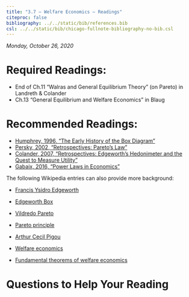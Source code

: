 ```yaml
---
title: "3.7 — Welfare Economics — Readings"
citeproc: false
bibliography: ../../static/bib/references.bib
csl: ../../static/bib/chicago-fullnote-bibliography-no-bib.csl
---
```


*Monday, October 26, 2020*

# Required Readings:

- <i class="fas fas fa-book"></i> End of Ch.11 "Walras and General Equilibrium Theory" (on Pareto) in Landreth & Colander
- <i class="fas fas fa-book"></i> Ch.13 "General Equilibrium and Welfare Economics" in Blaug

# Recommended Readings:

- [<i class="fas fa-file-pdf"></i> Humphrey, 1996, "The Early History of the Box Diagram"](/readings/Huphrey-1996.pdf)
- [<i class="fas fa-file-pdf"></i> Persky, 2002, "Retrospectives: Pareto’s Law"](/readings/Persky-2002.pdf)
- [<i class="fas fa-file-pdf"></i> Colander, 2007, "Retrospectives: Edgeworth's Hedonimeter and the Quest to Measure Utility"](/readings/Colander-2007.pdf)
- [<i class="fas fa-file-pdf"></i> Gabaix, 2016, "Power Laws in Economics"](/readings/Gabaix-2016.pdf)

The following Wikipedia entries can also provide more background:

- [<i class="fab fa-wikipedia-w"></i> Francis Ysidro Edgeworth](https://en.wikipedia.org/wiki/Francis_Ysidro_Edgeworth)
- [<i class="fab fa-wikipedia-w"></i> Edgeworth Box](https://en.wikipedia.org/wiki/Edgeworth_box)
- [<i class="fab fa-wikipedia-w"></i> Vildredo Pareto](https://en.wikipedia.org/wiki/Vildredo_Pareto)
- [<i class="fab fa-wikipedia-w"></i> Pareto principle](https://en.wikipedia.org/wiki/Pareto_principle)

- [<i class="fab fa-wikipedia-w"></i> Arthur Cecil Pigou](https://en.wikipedia.org/wiki/https://en.wikipedia.org/wiki/Arthur_Cecil_Pigou)
- [<i class="fab fa-wikipedia-w"></i> Welfare economics](https://en.wikipedia.org/wiki/https://en.wikipedia.org/wiki/Welfare_economics)
- [<i class="fab fa-wikipedia-w"></i> Fundamental theorems of welfare economics](https://en.wikipedia.org/wiki/https://en.wikipedia.org/wiki/Fundamental_theorems_of_welfare_economics)

# Questions to Help Your Reading
